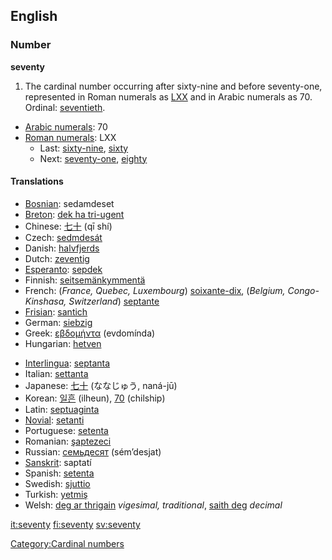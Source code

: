 ==English==

===Number===
'''seventy'''

# The cardinal number occurring after sixty-nine and before seventy-one, represented in Roman numerals as [[LXX]] and in Arabic numerals as 70. Ordinal: [[seventieth]].
*[[w:Arabic numerals|Arabic numerals]]: 70
*[[w:Roman numerals|Roman numerals]]: LXX
**Last: [[sixty-nine]], [[sixty]]
**Next: [[seventy-one]], [[eighty]]

====Translations====
{{top}}
*[[Bosnian]]: sedamdeset
*[[Breton]]: [[dek ha tri-ugent]]
*Chinese: [[七十]] (qī shí)
*Czech: [[sedmdesát]]
*Danish: [[halvfjerds]]
*Dutch: [[zeventig]] {{f}}
*[[Esperanto]]: [[sepdek]]
*Finnish: [[seitsemänkymmentä]]
*French: (''France, Quebec, Luxembourg'') [[soixante-dix]], (''Belgium, Congo-Kinshasa, Switzerland'') [[septante]] {{m}} 
*[[Frisian]]: [[santich]]
*German: [[siebzig]] {{f}}
*Greek: [[εβδομήντα]] (evdomínda)
*Hungarian: [[hetven]]
{{mid}}
*[[Interlingua]]: [[septanta]]
*Italian: [[settanta]] {{m}}
*Japanese: [[七十]] (ななじゅう, naná-jū)
*Korean: [[일흔]] (ilheun), [[70]] (chilship)
*Latin: [[septuaginta]]
*[[Novial]]: [[setanti]]
*Portuguese: [[setenta]]
*Romanian: [[şaptezeci]]
*Russian: [[семьдесят]] (sém’desjat)
*[[Sanskrit]]: saptatí
*Spanish: [[setenta]] 
*Swedish: [[sjuttio]]
*Turkish: [[yetmiş]]
*Welsh: [[deg ar thrigain]] ''vigesimal, traditional'', [[saith deg]] ''decimal''
{{bottom}}

[[Category:Cardinal numbers]]

[[it:seventy]]
[[fi:seventy]]
[[sv:seventy]]